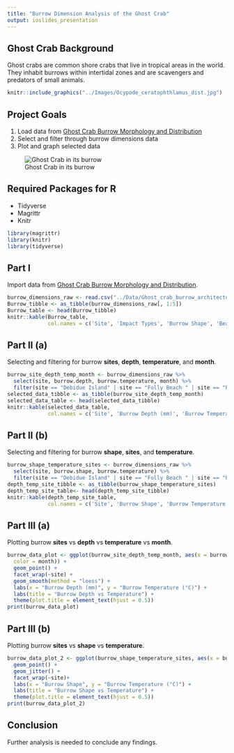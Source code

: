 ```yaml
---
title: "Burrow Dimension Analysis of the Ghost Crab"
output: ioslides_presentation
---
```



## Ghost Crab Background 
Ghost crabs are common shore crabs that live in tropical areas in the world. They inhabit burrows within intertidal zones and are scavengers and predators of small animals. 
```r
knitr::include_graphics("../Images/Ocypode_ceratophthlamus_dist.jpg")
```

























## Project Goals 
1. Load data from [Ghost Crab Burrow Morphology and Distribution](https://doi.org/10.6084/m9.figshare.6895109) 
2. Select and filter through burrow dimensions data 
3. Plot and graph selected data
<center>

![Ghost Crab in its burrow](../Images/rsz_1rsz_1rsz_ocypode_quadrata_cahuita.jpg)

</center>


## Required Packages for R
- Tidyverse
- Magrittr
- Knitr
```r
library(magrittr)
library(knitr)
library(tidyverse)
```


## Part I
Import data from [Ghost Crab Burrow Morphology and Distribution](https://doi.org/10.6084/m9.figshare.6895109).
```r
burrow_dimensions_raw <- read.csv("../Data/Ghost_crab_burrow_architecture.csv")
Burrow_tibble <- as_tibble(burrow_dimensions_raw[, 1:5])
Burrow_table <- head(Burrow_tibble)
knitr::kable(Burrow_table, 
             col.names = c('Site', 'Impact Types', 'Burrow Shape', 'Beach Slope', 'Sand Compaction'))
```


## Part II (a) 
Selecting and filtering for burrow **sites**, **depth**, **temperature**, and **month**.
```r
burrow_site_depth_temp_month <- burrow_dimensions_raw %>%
  select(site, burrow.depth, burrow.temperature, month) %>%
  filter(site == "Debidue Island" | site == "Folly Beach " | site == "Pawleys Island 1" | site == "Edisto Beach")
selected_data_tibble <- as_tibble(burrow_site_depth_temp_month)
selected_data_table <- head(selected_data_tibble)
knitr::kable(selected_data_table, 
             col.names = c('Site', 'Burrow Depth (mm)', 'Burrow Temperature (°C)', 'Month'))
```


## Part II (b) 
Selecting and filtering for burrow **shape**, **sites**, and **temperature**.
```r
burrow_shape_temperature_sites <- burrow_dimensions_raw %>%
  select(site, burrow.shape, burrow.temperature) %>%
  filter(site == "Debidue Island" | site == "Folly Beach " | site == "Pawleys Island 1" | site == "Edisto Beach")
depth_temp_site_tibble <- as_tibble(burrow_shape_temperature_sites)
depth_temp_site_table<- head(depth_temp_site_tibble)
knitr::kable(depth_temp_site_table,
             col.names = c('Site', 'Burrow Shape', 'Burrow Temperature (°C)'))
```


## Part III (a)
Plotting burrow **sites** vs **depth** vs **temperature** vs **month**.
```r
burrow_data_plot <- ggplot(burrow_site_depth_temp_month, aes(x = burrow.depth, y = burrow.temperature,
  color = month)) +
  geom_point() +
  facet_wrap(~site) +
  geom_smooth(method = "loess") +
  labs(x = "Burrow Depth (mm)", y = "Burrow Temperature (°C)") +
  labs(title = "Burrow Depth vs Temperature") +
  theme(plot.title = element_text(hjust = 0.5))
print(burrow_data_plot)
```


## Part III (b)
Plotting burrow **sites** vs **shape** vs **temperature**.
```r
burrow_data_plot_2 <- ggplot(burrow_shape_temperature_sites, aes(x = burrow.shape, y = burrow.temperature, color = burrow.shape)) +
  geom_point() +
  geom_jitter() +
  facet_wrap(~site)+
  labs(x = "Burrow Shape", y = "Burrow Temperature (°C)") +
  labs(title = "Burrow Shape vs Temperature") +
  theme(plot.title = element_text(hjust = 0.5))
print(burrow_data_plot_2)
```


## Conclusion
Further analysis is needed to conclude any findings.





